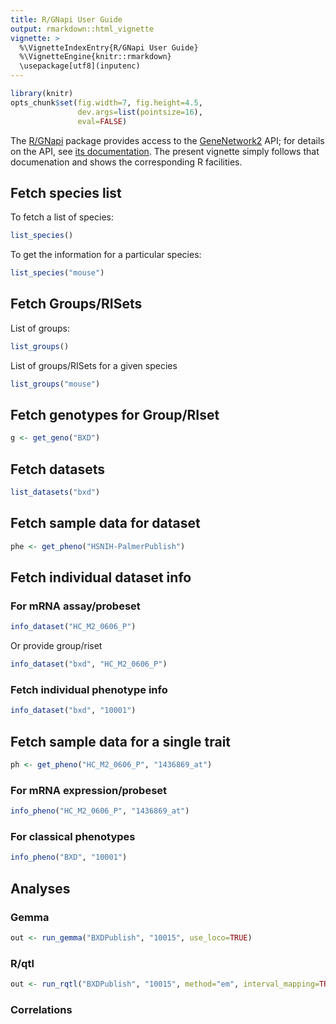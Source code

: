 ```yaml
---
title: R/GNapi User Guide
output: rmarkdown::html_vignette
vignette: >
  %\VignetteIndexEntry{R/GNapi User Guide}
  %\VignetteEngine{knitr::rmarkdown}
  \usepackage[utf8](inputenc)
---
```


```r
library(knitr)
opts_chunk$set(fig.width=7, fig.height=4.5,
               dev.args=list(pointsize=16),
               eval=FALSE)
```

The [R/GNapi](https://github.com/kbroman/GNapi) package provides
access to the [GeneNetwork2](http://gn2.genenetwork.org) API; for
details on the API, see [its
documentation](https://github.com/zsloan/genenetwork2/blob/master/api_readme.md).
The present vignette simply follows that documenation and shows the
corresponding R facilities.

## Fetch species list

To fetch a list of species:

```r
list_species()
```

To get the information for a particular species:

```r
list_species("mouse")
```

## Fetch Groups/RISets

List of groups:

```r
list_groups()
```

List of groups/RISets for a given species

```r
list_groups("mouse")
```

## Fetch genotypes for Group/RIset

```r
g <- get_geno("BXD")
```

## Fetch datasets

```r
list_datasets("bxd")
```

## Fetch sample data for dataset

```r
phe <- get_pheno("HSNIH-PalmerPublish")
```

## Fetch individual dataset info

### For mRNA assay/probeset

```r
info_dataset("HC_M2_0606_P")
```

Or provide group/riset

```r
info_dataset("bxd", "HC_M2_0606_P")
```

### Fetch individual phenotype info

```r
info_dataset("bxd", "10001")
```

## Fetch sample data for a single trait

```r
ph <- get_pheno("HC_M2_0606_P", "1436869_at")
```

### For mRNA expression/probeset

```r
info_pheno("HC_M2_0606_P", "1436869_at")
```

### For classical phenotypes

```r
info_pheno("BXD", "10001")
```

## Analyses

### Gemma

```r
out <- run_gemma("BXDPublish", "10015", use_loco=TRUE)
```

### R/qtl

```r
out <- run_rqtl("BXDPublish", "10015", method="em", interval_mapping=TRUE)
```

### Correlations
